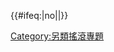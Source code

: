 {{userbox
| border-c = black
| id       =  [[File:Stratocaster_detail_DSC06937.jpg|45px]]
| id-c     = white
| info     = 這個用戶是'''[[Wikipedia:另類搖滾專題|另類搖滾專題]]'''的一員。
| info-c   = white
| info-fc  = {{{info-fc|#000}}}
| info-s   = {{{info-s|10}}}
}}<includeonly>{{#ifeq:{{lc:{{{category|}}}}}|no||[[Category:另類搖滾專題成員|{{PAGENAME}}]]}}</includeonly><noinclude>
[[Category:另類搖滾專題]]</noinclude>